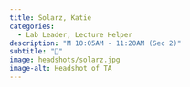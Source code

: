 ```yaml
---
title: Solarz, Katie
categories: 
  - Lab Leader, Lecture Helper
description: "M 10:05AM - 11:20AM (Sec 2)"
subtitle: "🔗"
image: headshots/solarz.jpg
image-alt: Headshot of TA
---
```

